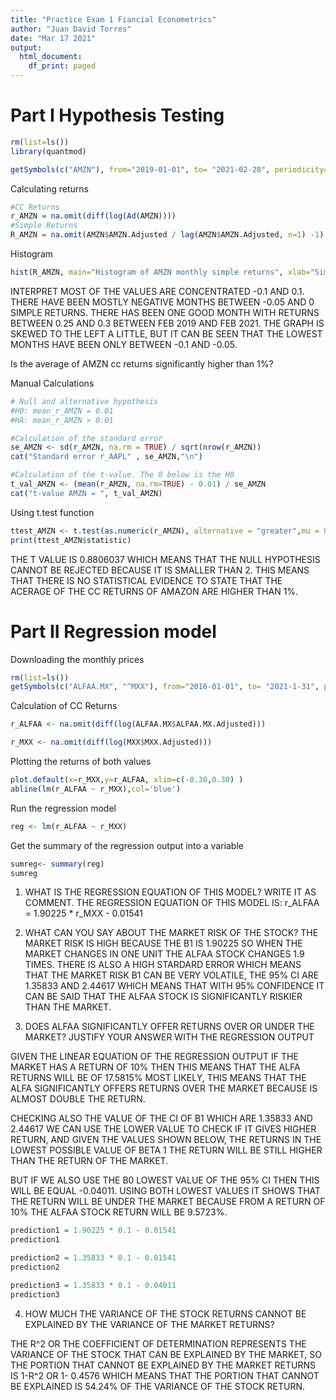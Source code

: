 ```yaml
---
title: "Practice Exam 1 Fiancial Econometrics"
author: "Juan David Torres"
date: "Mar 17 2021"
output:
  html_document:
    df_print: paged
---
```

# Part I Hypothesis Testing
```r
rm(list=ls())
library(quantmod)

getSymbols(c("AMZN"), from="2019-01-01", to= "2021-02-28", periodicity="monthly", src="yahoo")
```

Calculating returns
```r
#CC Returns
r_AMZN = na.omit(diff(log(Ad(AMZN))))
#Simple Returns
R_AMZN = na.omit(AMZN$AMZN.Adjusted / lag(AMZN$AMZN.Adjusted, n=1) -1)
```

Histogram
```r
hist(R_AMZN, main="Histogram of AMZN monthly simple returns", xlab="Simple returns", col="dark blue")
```
INTERPRET
MOST OF THE VALUES ARE CONCENTRATED -0.1 AND 0.1. THERE HAVE BEEN MOSTLY NEGATIVE MONTHS BETWEEN -0.05 AND 0 SIMPLE RETURNS. THERE HAS BEEN ONE GOOD MONTH WITH RETURNS BETWEEN 0.25 AND 0.3 BETWEEN FEB 2019 AND FEB 2021.
THE GRAPH IS SKEWED TO THE LEFT A LITTLE, BUT IT CAN BE SEEN THAT THE LOWEST MONTHS HAVE BEEN ONLY BETWEEN -0.1 AND -0.05.


Is the average of AMZN cc returns significantly higher than 1%?

Manual Calculations
```r
# Null and alternative hypothesis
#H0: mean_r_AMZN = 0.01
#HA: mean_r_AMZN > 0.01

#Calculation of the standard error
se_AMZN <- sd(r_AMZN, na.rm = TRUE) / sqrt(nrow(r_AMZN))
cat("Standard error r_AAPL" , se_AMZN,"\n")

#Calculation of the t-value. The 0 below is the H0
t_val_AMZN <- (mean(r_AMZN, na.rm=TRUE) - 0.01) / se_AMZN
cat("t-value AMZN = ", t_val_AMZN)
```

Using t.test function

```r
ttest_AMZN <- t.test(as.numeric(r_AMZN), alternative = "greater",mu = 0.01)
print(ttest_AMZN$statistic)

```

THE T VALUE IS 0.8806037 WHICH MEANS THAT THE NULL HYPOTHESIS CANNOT BE REJECTED BECAUSE IT IS SMALLER THAN 2. THIS MEANS THAT THERE IS NO STATISTICAL EVIDENCE TO STATE THAT THE ACERAGE OF THE CC RETURNS OF AMAZON ARE HIGHER THAN 1%.


# Part II Regression model

Downloading the monthly prices
```r
rm(list=ls())
getSymbols(c("ALFAA.MX", "^MXX"), from="2016-01-01", to= "2021-1-31", periodicity="monthly", src="yahoo")
```
Calculation of CC Returns
```r
r_ALFAA <- na.omit(diff(log(ALFAA.MX$ALFAA.MX.Adjusted))) 

r_MXX <- na.omit(diff(log(MXX$MXX.Adjusted)))
```



Plotting the returns of both values 
```r
plot.default(x=r_MXX,y=r_ALFAA, xlim=c(-0.30,0.30) )
abline(lm(r_ALFAA ~ r_MXX),col='blue')
```
Run the regression model 
```r
reg <- lm(r_ALFAA ~ r_MXX)
```

Get the summary of the regression output into a variable
```r
sumreg<- summary(reg)
sumreg
```


1. WHAT IS THE REGRESSION EQUATION OF THIS MODEL? WRITE IT AS COMMENT.
THE REGRESSION EQUATION OF THIS MODEL IS: r_ALFAA = 1.90225 * r_MXX - 0.01541

2. WHAT CAN YOU SAY ABOUT THE MARKET RISK OF THE STOCK?
THE MARKET RISK IS HIGH BECAUSE THE B1 IS 1.90225 SO WHEN THE MARKET CHANGES IN ONE UNIT THE ALFAA STOCK CHANGES 1.9 TIMES. THERE IS ALSO A HIGH STARDARD ERROR WHICH MEANS THAT THE MARKET RISK B1 CAN BE VERY VOLATILE, THE 95% CI ARE 1.35833 AND 2.44617 WHICH MEANS THAT WITH 95% CONFIDENCE IT CAN BE SAID THAT THE ALFAA STOCK IS SIGNIFICANTLY RISKIER THAN THE MARKET.

3. DOES ALFAA SIGNIFICANTLY OFFER RETURNS OVER OR UNDER THE MARKET? JUSTIFY YOUR ANSWER WITH THE REGRESSION OUTPUT

GIVEN THE LINEAR EQUATION OF THE REGRESSION OUTPUT IF THE MARKET HAS A RETURN OF 10% THEN THIS MEANS THAT THE ALFA RETURNS WILL BE OF 17.5815% MOST LIKELY, THIS MEANS THAT THE ALFA SIGNIFICANTLY OFFERS RETURNS OVER THE MARKET BECAUSE IS ALMOST DOUBLE THE RETURN. 

CHECKING ALSO THE VALUE OF THE CI OF B1 WHICH ARE 1.35833 AND 2.44617 WE CAN USE THE LOWER VALUE TO CHECK IF IT GIVES HIGHER RETURN, AND GIVEN THE VALUES SHOWN BELOW, THE RETURNS IN THE LOWEST POSSIBLE VALUE OF BETA 1 THE RETURN WILL BE STILL HIGHER THAN THE RETURN OF THE MARKET.

BUT IF WE ALSO USE THE B0 LOWEST VALUE OF THE 95% CI THEN THIS WILL BE EQUAL -0.04011. USING BOTH LOWEST VALUES IT SHOWS THAT THE RETURN WILL BE UNDER THE MARKET BECAUSE FROM A RETURN OF 10% THE ALFAA STOCK RETURN WILL BE 9.5723%.
```r
prediction1 = 1.90225 * 0.1 - 0.01541
prediction1

prediction2 = 1.35833 * 0.1 - 0.01541
prediction2

prediction3 = 1.35833 * 0.1 - 0.04011
prediction3
```


4. HOW MUCH THE VARIANCE OF THE STOCK RETURNS CANNOT BE EXPLAINED BY THE VARIANCE OF THE MARKET RETURNS?

THE R^2 OR THE COEFFICIENT OF DETERMINATION REPRESENTS THE VARIANCE OF THE STOCK THAT CAN BE EXPLAINED BY THE MARKET, SO THE PORTION THAT CANNOT BE EXPLAINED BY THE MARKET RETURNS IS 1-R^2 OR 1- 0.4576 WHICH MEANS THAT THE PORTION THAT CANNOT BE EXPLAINED IS 54.24% OF THE VARIANCE OF THE STOCK RETURN.